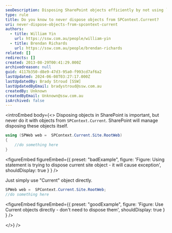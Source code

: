 ```yaml
---
seoDescription: Disposing SharePoint objects efficiently by not using `SPContext.Current` objects that SharePoint manages itself.
type: rule
title: Do you know to never dispose objects from SPContext.Current?
uri: never-dispose-objects-from-spcontext-current
authors:
  - title: William Yin
    url: https://ssw.com.au/people/william-yin
  - title: Brendan Richards
    url: https://ssw.com.au/people/brendan-richards
related: []
redirects: []
created: 2013-08-29T00:41:29.000Z
archivedreason: null
guid: 4117b350-d8e9-47d3-95a0-f993cd7af6a2
lastUpdated: 2024-06-08T03:27:17.000Z
lastUpdatedBy: Brady Stroud [SSW]
lastUpdatedByEmail: bradystroud@ssw.com.au
createdBy: Unknown
createdByEmail: Unknown@ssw.com.au
isArchived: false
---
```


<introEmbed
  body={<>
Disposing objects in SharePoint is important, but never do it with objects from `SPContext.Current`. SharePoint will manage disposing these objects itself.

```csharp
using (SPWeb web =  SPContext.Current.Site.RootWeb)
{
    //do something here
}
```

<figureEmbed figureEmbed={{
  preset: "badExample",
  figure: 'Figure: Using statement is trying to dispose current site object - it will cause exception',
  shouldDisplay: true
} } />


Just simply use "Current" object directly.

```csharp
SPWeb web =  SPContext.Current.Site.RootWeb;
//do something here
```

<figureEmbed figureEmbed={{
  preset: "goodExample",
  figure: 'Figure: Use Current objects directly - don\'t need to dispose them',
  shouldDisplay: true
} } />

  </>}
/>

